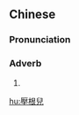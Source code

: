 {{also|压根儿}}
==Chinese==
{{zh-forms|s=压根儿|type=21}}

===Pronunciation===
{{zh-pron
|m=yāgēnr,yàgēnr,1nb=standard,2nb=common variant
|cat=adv
}}

===Adverb===
{{zh-adv}}

# {{erhua form}}

[[hu:壓根兒]]
